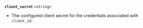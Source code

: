 <a id="client_secret-response" />

**`client_secret`** `<string>`

- The configured client secret for the credentials associated with `client_id`.